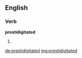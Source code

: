 ==English==

===Verb===
'''prestidigitated'''

# {{past of|prestidigitate}}

[[de:prestidigitated]]
[[mg:prestidigitated]]